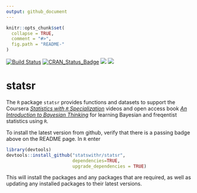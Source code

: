 ```yaml
---
output: github_document
---
```


<!-- README.md is generated from README.Rmd. Please edit that file -->

```r
knitr::opts_chunk$set(
  collapse = TRUE,
  comment = "#>",
  fig.path = "README-"
)
```

[![Build Status](https://travis-ci.org/StatsWithR/statsr.svg?branch=BayesFactor)](https://travis-ci.org/StatsWithR/statsr)
[![CRAN_Status_Badge](https://www.r-pkg.org/badges/version/statsr)](https://cran.r-project.org/package=statsr)
[![](https://cranlogs.r-pkg.org/badges/statsr)](https://CRAN.R-project.org/package=statsr) [![](https://cranlogs.r-pkg.org/badges/grand-total/statsr)](https://CRAN.R-project.org/package=statsr)

# statsr

The `R` package `statsr` provides functions and datasets to support the Coursera [*Statistics with `R` Specialization*](https://www.coursera.org/specializations/statistics)  videos and open access book
[*An Introduction to Bayesian Thinking*](https://statswithr.github.io/book) for learning Bayesian and freqentist statistics using `R`. 


To install the latest version from github, verify that there is a passing badge above on the README page.  In `R` enter

```r
library(devtools)
devtools::install_github("statswithr/statsr",
                         dependencies=TRUE,
                         upgrade_dependencies = TRUE)
```

This will install the packages and any packages that are required, as well as updating any installed packages to their latest versions.
